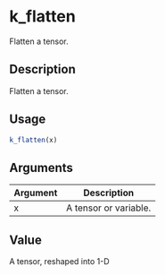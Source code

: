 # k_flatten


Flatten a tensor.




## Description

Flatten a tensor.





## Usage
```r
k_flatten(x)
```




## Arguments


Argument      |Description
------------- |----------------
x | A tensor or variable.





## Value

A tensor, reshaped into 1-D





